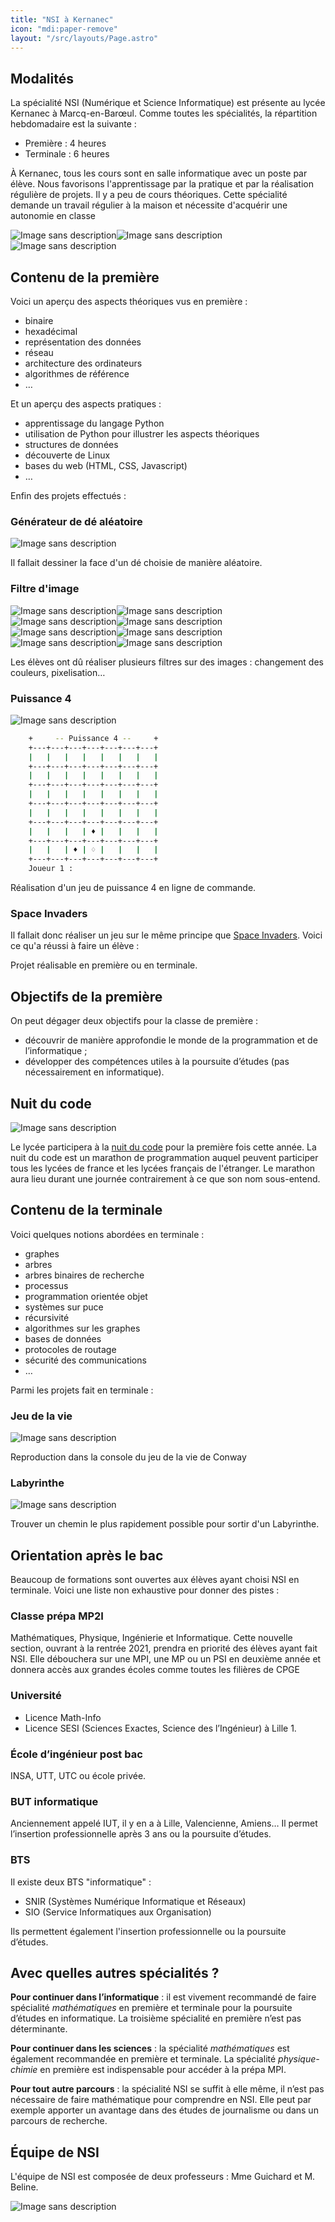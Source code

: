 ```yaml
---
title: "NSI à Kernanec"
icon: "mdi:paper-remove"
layout: "/src/layouts/Page.astro"
---
```


## Modalités

La spécialité NSI (Numérique et Science Informatique) est présente au lycée
Kernanec à Marcq-en-Barœul. Comme toutes les spécialités, la répartition
hebdomadaire est la suivante :

  - Première : 4 heures
  - Terminale : 6 heures

À Kernanec, tous les cours sont en salle informatique avec un poste par élève.
Nous favorisons l'apprentissage par la pratique et par la réalisation
régulière de projets. Il y a peu de cours théoriques. Cette spécialité demande
un travail régulier à la maison et nécessite d'acquérir une autonomie en
classe

![Image sans description](/cours/303.jpg)![Image sans description](/cours/3032.jpg)![Image sans description](/cours/121.jpg)

## Contenu de la première

Voici un aperçu des aspects théoriques vus en première :

  - binaire
  - hexadécimal
  - représentation des données
  - réseau
  - architecture des ordinateurs
  - algorithmes de référence
  - …

Et un aperçu des aspects pratiques :

  - apprentissage du langage Python
  - utilisation de Python pour illustrer les aspects théoriques
  - structures de données
  - découverte de Linux
  - bases du web (HTML, CSS, Javascript)
  - …

Enfin des projets effectués :

### Générateur de dé aléatoire

![Image sans description](/cours/de.png)

Il fallait dessiner la face d'un dé choisie de manière aléatoire.

### Filtre d'image

![Image sans description](/cours/Tokyo.jpg)![Image sans description](/cours/Green1.jpg)![Image sans description](/cours/Blue2.jpg)![Image sans description](/cours/Gray1.jpg)![Image sans description](/cours/Mirror.jpg)![Image sans description](/cours/Pixel20.jpg)![Image sans description](/cours/Color512_4.jpg)![Image sans description](/cours/Negative.jpg)

Les élèves ont dû réaliser plusieurs filtres sur des images : changement des
couleurs, pixelisation…

### Puissance 4

![Image sans description](/cours/p4.jpg)

```bash    
    +     -- Puissance 4 --     +
    +---+---+---+---+---+---+---+
    |   |   |   |   |   |   |   |
    +---+---+---+---+---+---+---+
    |   |   |   |   |   |   |   |
    +---+---+---+---+---+---+---+
    |   |   |   |   |   |   |   |
    +---+---+---+---+---+---+---+
    |   |   |   |   |   |   |   |
    +---+---+---+---+---+---+---+
    |   |   |   | ♦ |   |   |   |
    +---+---+---+---+---+---+---+
    |   |   | ♦ | ♢ |   |   |   |
    +---+---+---+---+---+---+---+
    Joueur 1 :
```

Réalisation d'un jeu de puissance 4 en ligne de commande.

### Space Invaders

Il fallait donc réaliser un jeu sur le même principe que [Space
Invaders](https://fr.wikipedia.org/wiki/Space_Invaders). Voici ce qu'a réussi
à faire un élève :

Projet réalisable en première ou en terminale.

## Objectifs de la première

On peut dégager deux objectifs pour la classe de première :

  - découvrir de manière approfondie le monde de la programmation et de l’informatique ;
  - développer des compétences utiles à la poursuite d’études (pas nécessairement en informatique).

## Nuit du code

![Image sans description](/cours/nuitducode.svg)

Le lycée participera à la [nuit du code](https://www.nuitducode.net/) pour la
première fois cette année. La nuit du code est un marathon de programmation
auquel peuvent participer tous les lycées de france et les lycées français de
l'étranger. Le marathon aura lieu durant une journée contrairement à ce que
son nom sous-entend.

## Contenu de la terminale

Voici quelques notions abordées en terminale :

  - graphes
  - arbres
  - arbres binaires de recherche
  - processus
  - programmation orientée objet
  - systèmes sur puce
  - récursivité
  - algorithmes sur les graphes
  - bases de données
  - protocoles de routage
  - sécurité des communications
  - …

Parmi les projets fait en terminale :

### Jeu de la vie

![Image sans description](/cours/vie.gif)

Reproduction dans la console du jeu de la vie de Conway

### Labyrinthe

![Image sans description](/cours/lab.png)

Trouver un chemin le plus rapidement possible pour sortir d'un Labyrinthe.

## Orientation après le bac

Beaucoup de formations sont ouvertes aux élèves ayant choisi NSI en terminale.
Voici une liste non exhaustive pour donner des pistes :

### Classe prépa MP2I

Mathématiques, Physique, Ingénierie et Informatique. Cette nouvelle section,
ouvrant à la rentrée 2021, prendra en priorité des élèves ayant fait NSI. Elle
débouchera sur une MPI, une MP ou un PSI en deuxième année et donnera accès
aux grandes écoles comme toutes les filières de CPGE

### Université

  - Licence Math-Info
  - Licence SESI (Sciences Exactes, Science des l’Ingénieur) à Lille 1.

### École d’ingénieur post bac

INSA, UTT, UTC ou école privée.

### BUT informatique

Anciennement appelé IUT, il y en a à Lille, Valencienne, Amiens… Il permet
l’insertion professionnelle après 3 ans ou la poursuite d’études.

### BTS

Il existe deux BTS "informatique" :

  - SNIR (Systèmes Numérique Informatique et Réseaux)
  - SIO (Service Informatiques aux Organisation)

Ils permettent également l'insertion professionnelle ou la poursuite d’études.

## Avec quelles autres spécialités ?

**Pour continuer dans l’informatique** : il est vivement recommandé de faire
spécialité _mathématiques_ en première et terminale pour la poursuite d’études
en informatique. La troisième spécialité en première n’est pas déterminante.

**Pour continuer dans les sciences** : la spécialité _mathématiques_ est
également recommandée en première et terminale. La spécialité _physique-
chimie_ en première est indispensable pour accéder à la prépa MPI.

**Pour tout autre parcours** : la spécialité NSI se suffit à elle même, il
n’est pas nécessaire de faire mathématique pour comprendre en NSI. Elle peut
par exemple apporter un avantage dans des études de journalisme ou dans un
parcours de recherche.

## Équipe de NSI

L'équipe de NSI est composée de deux professeurs : Mme Guichard et M. Beline.

![Image sans description](/cours/equipe-small2.jpg)
